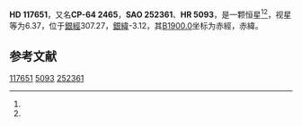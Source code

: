 {{Starbox begin
| name = HD 117651
}}
{{Starbox observe
| epoch = [[J2000.0|J2000.0]]
| constell = {{星座名待查}}<ref name=SIMBAD>{{cite web
 | url=http://simbad.u-strasbg.fr/simbad/sim-id?Ident=HR+5093
 | title =Pulsating variable Star
 | publisher=Centre de Données astronomiques de Strasbourg
 | work=SIMBAD
 | accessdate=2012-07-13}}</ref><ref name=DATA>{{cite web
 | url=http://vizier.u-strasbg.fr/viz-bin/VizieR-5?-out.add=.&-source=5050&-corr=PK=HR&-out.max=9999&HR=5093
 | title=VizieR Detailed Page
 | accessdate=2012-07-13
 | archive-date=2016-03-05
 | archive-url=https://web.archive.org/web/20160305045928/http://vizier.u-strasbg.fr/viz-bin/VizieR-5?-out.add=.&-source=5050&-corr=PK=HR&-out.max=9999&HR=5093
 | dead-url=no
 }}</ref>
| 星官 = 
| ra = {{RA|13|33|35.7}}<ref name=SIMBAD /><ref name=DATA />
| dec = {{DEC|-65|37|57}}<ref name=SIMBAD /><ref name=DATA />
| appmag_v = 6.37<ref name=SIMBAD /><ref name=DATA />
}}
{{Starbox character
| class = A0V<ref name=SIMBAD /><ref name=DATA />
| b-v = -0.02<ref name=SIMBAD /><ref name=DATA />
| u-b = -0.08<ref name=SIMBAD /><ref name=DATA />
| r-i = <ref name=SIMBAD /><ref name=DATA />
| variable = 
}}
{{Starbox astrometry
| radial_v = -0.08
| prop_mo_ra = 12
| parallax = 
| p_error = 
}}
{{Starbox catalog
| names =CP-64 2465，[[SAO星表|SAO]] 252361，[[HD星表|HD]] 117651，[[HR星表|HR]] 5093}}
{{Starbox reference |Simbad=HR+5093}}
{{Starbox end}}

'''HD 117651'''，又名'''CP-64 2465'''，'''SAO 252361'''、'''HR 5093'''，是一颗恒星<ref name=SIMBAD /><ref name=DATA />，视星等为6.37，位于[[銀道座標系|銀經]]307.27，[[銀道座標系|銀緯]]-3.12，其[[B1900.0|B1900.0]]坐标为赤經{{RA|13|26|37.4}}，赤緯{{DEC|-65|-3.12|4}}。

== 参考文献 ==
{{reflist}}

{{star-stub}}

[[Category:HD和HDE天體|117651]]
[[Category:HR天體|5093]]
[[Category:SAO天體|252361]]